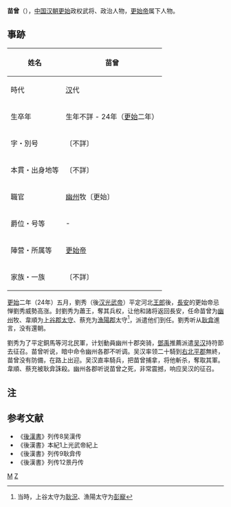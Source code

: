 {{expand|time=2016-08-13T19:12:35+00:00}}
{{no footnotes|time=2016-08-13T19:12:35+00:00}}
'''苗曾'''（{{bd|？||24年|}}），[[中国|中国]][[汉朝|汉朝]][[更始|更始]]政权武将、政治人物，[[更始帝|更始帝]]属下人物。
== 事跡 ==
{| class="wikitable" style="float:right; font-size:smaller"
|-
! 姓名
| 苗曾 
|-
! 時代
| [[汉|汉]]代 
|-
! 生卒年
| 生年不詳 - 24年（[[更始_(漢朝)|更始]]二年）
|-
! 字・別号
| 〔不詳〕
|-
! 本貫・出身地等
| 〔不詳〕
|-
! 職官
| [[幽州|幽州]]牧〔更始〕　 
|-
! 爵位・号等
| - 
|-
! 陣营・所属等
| [[更始帝|更始帝]] 
|-
! 家族・一族
| 〔不詳〕
|}
[[更始_(漢朝)|更始]]二年（24年）五月，劉秀（後[[汉光武帝|汉光武帝]]）平定河北[[王郎|王郎]]後，[[長安|長安]]的更始帝忌惮劉秀威勢高涨。封劉秀为蕭王，奪其兵权，让他和諸将返回長安，任命苗曾为[[幽州|幽州]]牧、韋順为[[上谷郡|上谷郡]][[太守|太守]]、蔡充为[[漁陽郡|漁陽郡]]太守<ref>当時，上谷太守为[[耿況|耿況]]、漁陽太守为[[彭寵|彭寵]]</ref>，派遣他们到任。劉秀听从[[耿弇|耿弇]]進言，没有還朝。　

劉秀为了平定銅馬等河北民軍，计划動員幽州十郡突骑，[[鄧禹|鄧禹]]推薦派遣[[吴汉|吴汉]]持符節去征召。苗曾听说，暗中命令幽州各郡不听调。吴汉率领二十騎到[[右北平郡|右北平郡]]無終，苗曾没有防備，在路上出迎。吴汉直率騎兵，把苗曾捕拿，将他斬杀，奪取其軍。韋順、蔡充被耿弇誅殺。幽州各郡听说苗曾之死，非常震撼，响应吴汉的征召。

== 注 ==
{{reflist}}

== 参考文献 ==
*《[[後漢書|後漢書]]》列传8吴漢传
*《後漢書》本紀1上光武帝紀上
*《後漢書》列传9耿弇传
*《後漢書》列传12景丹传

[[Category:汉朝官员|M]]
[[Category:苗姓|Z]]